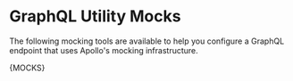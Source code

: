 

<Meta title="Services/GraphQL Utils/Mocks" />

# GraphQL Utility Mocks

The following mocking tools are available to help you configure a
GraphQL endpoint that uses Apollo's mocking infrastructure.

<Description>{MOCKS}</Description>
